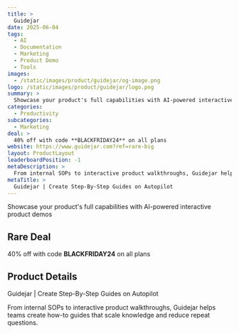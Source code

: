 ```yaml
---
title: >
  Guidejar
date: 2025-06-04
tags:
  - AI
  - Documentation
  - Marketing
  - Product Demo
  - Tools
images:
  - /static/images/product/guidejar/og-image.png
logo: /static/images/product/guidejar/logo.png
summary: >
  Showcase your product's full capabilities with AI-powered interactive product demos
categories:
  - Productivity
subcategories:
  - Marketing
deal: >
  40% off with code **BLACKFRIDAY24** on all plans
website: https://www.guidejar.com?ref=rare-big
layout: ProductLayout
leaderboardPosition: -1
metaDescription: >
  From internal SOPs to interactive product walkthroughs, Guidejar helps teams create how-to guides that scale knowledge and reduce repeat questions.
metaTitle: >
  Guidejar | Create Step-By-Step Guides on Autopilot
---
```

Showcase your product's full capabilities with AI-powered interactive product demos

## Rare Deal

40% off with code **BLACKFRIDAY24** on all plans

## Product Details

Guidejar | Create Step-By-Step Guides on Autopilot

From internal SOPs to interactive product walkthroughs, Guidejar helps teams create how-to guides that scale knowledge and reduce repeat questions.
